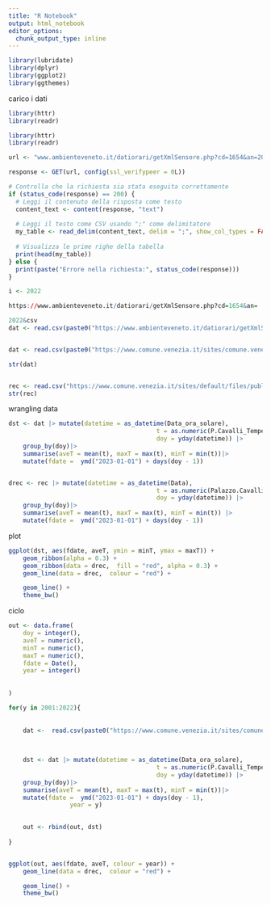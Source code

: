 ```yaml
---
title: "R Notebook"
output: html_notebook
editor_options: 
  chunk_output_type: inline
---
```

```r
library(lubridate)
library(dplyr)
library(ggplot2)
library(ggthemes)

```





carico i dati





```r
library(httr)
library(readr)

library(httr)
library(readr)

url <- "www.ambienteveneto.it/datiorari/getXmlSensore.php?cd=1654&an=2022&csv"

response <- GET(url, config(ssl_verifypeer = 0L))

# Controlla che la richiesta sia stata eseguita correttamente
if (status_code(response) == 200) {
  # Leggi il contenuto della risposta come testo
  content_text <- content(response, "text")
  
  # Leggi il testo come CSV usando ";" come delimitatore
  my_table <- read_delim(content_text, delim = ";", show_col_types = FALSE)
  
  # Visualizza le prime righe della tabella
  print(head(my_table))
} else {
  print(paste("Errore nella richiesta:", status_code(response)))
}

```

```r


i <- 2022

https://www.ambienteveneto.it/datiorari/getXmlSensore.php?cd=1654&an=

2022&csv
dat <- read.csv(paste0("https://www.ambienteveneto.it/datiorari/getXmlSensore.php?cd=1654&an=", i, "&csv"), sep = ";", header = TRUE, dec = ",", skip = 1)


dat <- read.csv(paste0("https://www.comune.venezia.it/sites/comune.venezia.it/files/documenti/centro_maree/archivioDati/archivio_storico/dati_meteo/palazzocavalli", i, ".csv"), sep = ";", header = TRUE, dec = ",", skip = 1)

str(dat)


rec <- read.csv("https://www.comune.venezia.it/sites/default/files/publicCPSM2/stazioni/trimestrale/Stazione_PalazzoCavalli.csv", sep = ";", header = TRUE, dec = ",")
str(rec)

```

wrangling data

```r
dst <- dat |> mutate(datetime = as_datetime(Data_ora_solare),
										 t = as.numeric(P.Cavalli_Temperatura_aria_.C),
										 doy = yday(datetime)) |>
	group_by(doy)|>
	summarise(aveT = mean(t), maxT = max(t), minT = min(t))|>
	mutate(fdate =  ymd("2023-01-01") + days(doy - 1))


drec <- rec |> mutate(datetime = as_datetime(Data),
										 t = as.numeric(Palazzo.Cavalli.Temperatura),
										 doy = yday(datetime)) |>
	group_by(doy)|>
	summarise(aveT = mean(t), maxT = max(t), minT = min(t)) |>
	mutate(fdate =  ymd("2023-01-01") + days(doy - 1))


```


plot


```r
ggplot(dst, aes(fdate, aveT, ymin = minT, ymax = maxT)) +
	geom_ribbon(alpha = 0.3) +
	geom_ribbon(data = drec,  fill = "red", alpha = 0.3) +
	geom_line(data = drec,  colour = "red") +

	geom_line() +
	theme_bw()

```



ciclo


```r
out <- data.frame(
	doy = integer(),
	aveT = numeric(),
	minT = numeric(),
	maxT = numeric(),
	fdate = Date(),
	year = integer()
	
	
)

for(y in 2001:2022){
	
	
	dat <-  read.csv(paste0("https://www.comune.venezia.it/sites/comune.venezia.it/files/documenti/centro_maree/archivioDati/archivio_storico/dati_meteo/palazzocavalli", y, ".csv"), sep = ";", header = TRUE, dec = ",", skip = 1)

	
	
	dst <- dat |> mutate(datetime = as_datetime(Data_ora_solare),
										 t = as.numeric(P.Cavalli_Temperatura_aria_.C),
										 doy = yday(datetime)) |>
	group_by(doy)|>
	summarise(aveT = mean(t), maxT = max(t), minT = min(t))|>
	mutate(fdate =  ymd("2023-01-01") + days(doy - 1),
				 year = y) 
		

	out <- rbind(out, dst)
	
}



```



```r
ggplot(out, aes(fdate, aveT, colour = year)) +
	geom_line(data = drec,  colour = "red") +

	geom_line() +
	theme_bw()
```


